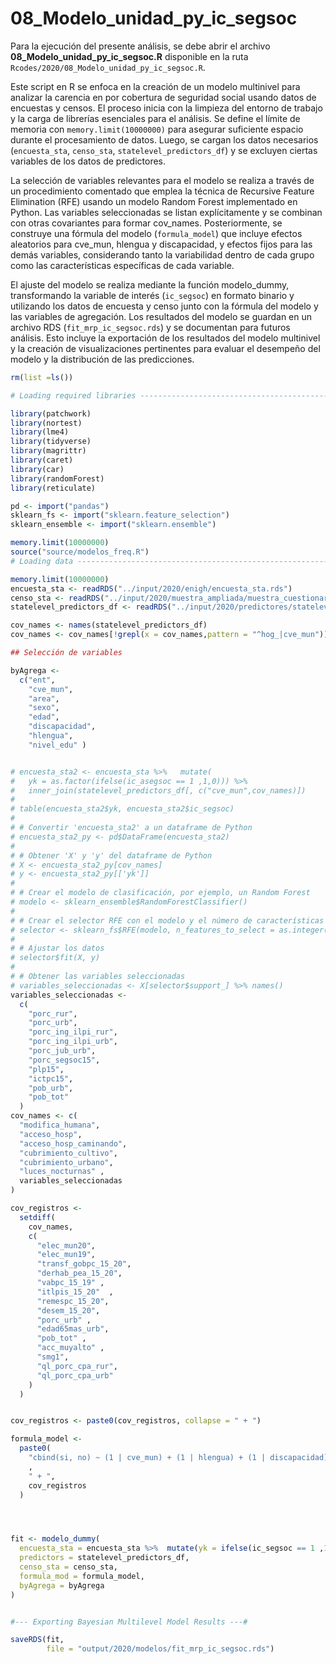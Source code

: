 # 08_Modelo_unidad_py_ic_segsoc

Para la ejecución del presente análisis, se debe abrir el archivo **08_Modelo_unidad_py_ic_segsoc.R** disponible en la ruta `Rcodes/2020/08_Modelo_unidad_py_ic_segsoc.R`.

Este script en R se enfoca en la creación de un modelo multinivel para analizar la carencia en por cobertura de seguridad social usando datos de encuestas y censos. El proceso inicia con la limpieza del entorno de trabajo y la carga de librerías esenciales para el análisis. Se define el límite de memoria con `memory.limit(10000000)` para asegurar suficiente espacio durante el procesamiento de datos. Luego, se cargan los datos necesarios (`encuesta_sta`, `censo_sta`, `statelevel_predictors_df`) y se excluyen ciertas variables de los datos de predictores.

La selección de variables relevantes para el modelo se realiza a través de un procedimiento comentado que emplea la técnica de Recursive Feature Elimination (RFE) usando un modelo Random Forest implementado en Python. Las variables seleccionadas se listan explícitamente y se combinan con otras covariantes para formar cov_names. Posteriormente, se construye una fórmula del modelo (`formula_model`) que incluye efectos aleatorios para cve_mun, hlengua y discapacidad, y efectos fijos para las demás variables, considerando tanto la variabilidad dentro de cada grupo como las características específicas de cada variable.

El ajuste del modelo se realiza mediante la función modelo_dummy, transformando la variable de interés (`ic_segsoc`) en formato binario y utilizando los datos de encuesta y censo junto con la fórmula del modelo y las variables de agregación. Los resultados del modelo se guardan en un archivo RDS (`fit_mrp_ic_segsoc.rds`) y se documentan para futuros análisis. Esto incluye la exportación de los resultados del modelo multinivel y la creación de visualizaciones pertinentes para evaluar el desempeño del modelo y la distribución de las predicciones.

```r

rm(list =ls())

# Loading required libraries ----------------------------------------------

library(patchwork)
library(nortest)
library(lme4)
library(tidyverse)
library(magrittr)
library(caret)
library(car)
library(randomForest)
library(reticulate)

pd <- import("pandas")
sklearn_fs <- import("sklearn.feature_selection")
sklearn_ensemble <- import("sklearn.ensemble")

memory.limit(10000000)
source("source/modelos_freq.R")
# Loading data ------------------------------------------------------------

memory.limit(10000000)
encuesta_sta <- readRDS("../input/2020/enigh/encuesta_sta.rds")
censo_sta <- readRDS("../input/2020/muestra_ampliada/muestra_cuestionario_ampliado.rds")
statelevel_predictors_df <- readRDS("../input/2020/predictores/statelevel_predictors_df.rds")

cov_names <- names(statelevel_predictors_df)
cov_names <- cov_names[!grepl(x = cov_names,pattern = "^hog_|cve_mun")]

## Selección de variables

byAgrega <-
  c("ent",
    "cve_mun",
    "area",
    "sexo",
    "edad",
    "discapacidad",
    "hlengua",
    "nivel_edu" )


# encuesta_sta2 <- encuesta_sta %>%   mutate(
#   yk = as.factor(ifelse(ic_asegsoc == 1 ,1,0))) %>%
#   inner_join(statelevel_predictors_df[, c("cve_mun",cov_names)])
# 
# table(encuesta_sta2$yk, encuesta_sta2$ic_segsoc)
# 
# # Convertir 'encuesta_sta2' a un dataframe de Python
# encuesta_sta2_py <- pd$DataFrame(encuesta_sta2)
# 
# # Obtener 'X' y 'y' del dataframe de Python
# X <- encuesta_sta2_py[cov_names]
# y <- encuesta_sta2_py[['yk']]
# 
# # Crear el modelo de clasificación, por ejemplo, un Random Forest
# modelo <- sklearn_ensemble$RandomForestClassifier()
# 
# # Crear el selector RFE con el modelo y el número de características a seleccionar
# selector <- sklearn_fs$RFE(modelo, n_features_to_select = as.integer(10))
# 
# # Ajustar los datos
# selector$fit(X, y)
# 
# # Obtener las variables seleccionadas
# variables_seleccionadas <- X[selector$support_] %>% names()
variables_seleccionadas <-
  c(
    "porc_rur",
    "porc_urb",
    "porc_ing_ilpi_rur",
    "porc_ing_ilpi_urb",
    "porc_jub_urb",
    "porc_segsoc15",
    "plp15",
    "ictpc15",
    "pob_urb",
    "pob_tot"
  )
cov_names <- c(
  "modifica_humana",
  "acceso_hosp",
  "acceso_hosp_caminando",
  "cubrimiento_cultivo",
  "cubrimiento_urbano",
  "luces_nocturnas" ,
  variables_seleccionadas
)

cov_registros <-
  setdiff(
    cov_names,
    c(
      "elec_mun20",
      "elec_mun19",
      "transf_gobpc_15_20",
      "derhab_pea_15_20",
      "vabpc_15_19" ,
      "itlpis_15_20"  ,
      "remespc_15_20",
      "desem_15_20",
      "porc_urb" ,  
      "edad65mas_urb", 
      "pob_tot" ,
      "acc_muyalto" ,
      "smg1",
      "ql_porc_cpa_rur",
      "ql_porc_cpa_urb"
    )
  )


cov_registros <- paste0(cov_registros, collapse = " + ")

formula_model <-
  paste0(
    "cbind(si, no) ~ (1 | cve_mun) + (1 | hlengua) + (1 | discapacidad) +  nivel_edu + edad  + ent + area + sexo "
    ,
    " + ",
    cov_registros
  )




fit <- modelo_dummy(
  encuesta_sta = encuesta_sta %>%  mutate(yk = ifelse(ic_segsoc == 1 ,1,0))  ,
  predictors = statelevel_predictors_df,
  censo_sta = censo_sta,
  formula_mod = formula_model,
  byAgrega = byAgrega
)


#--- Exporting Bayesian Multilevel Model Results ---#

saveRDS(fit, 
        file = "output/2020/modelos/fit_mrp_ic_segsoc.rds")
```


